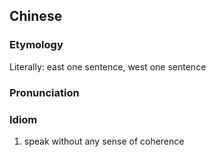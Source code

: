 {{also|东一句西一句}}
==Chinese==
{{zh-forms|s=东一句西一句}}

===Etymology===
Literally: east one sentence, west one sentence

===Pronunciation===
{{zh-pron
|m=dōng 一jù xī 一jù
|cat=id
}}

===Idiom===
{{zh-idiom}}

# speak without any sense of coherence
